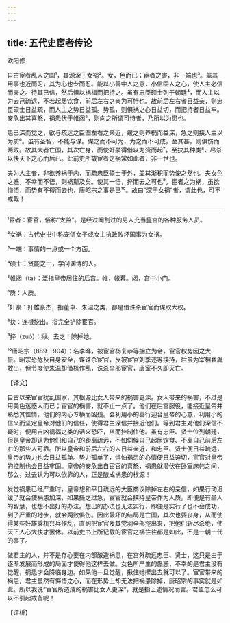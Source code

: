 ```yaml
---
---
---
```

title: 五代史宦者传论
---




欧阳修

自古宦者乱人之国¹，其源深于女祸²。女，色而已；宦者之害，非一端也³。盖其用事也近而习，其为心也专而忍。能以小善中人之意，小信固人之心，使人主必信而亲之。待其已信，然后惧以祸福而把持之。虽有忠臣硕士列于朝廷⁴，而人主以为去己疏远，不若起居饮食，前后左右之亲为可恃也。故前后左右者日益亲，则忠臣硕士日益疏，而人主之势日益孤。势孤，则惧祸之心日益切，而把持者日益牢。安危出其喜怒，祸患伏于帷闼⁵，则向之所谓可恃者，乃所以为患也。

患已深而觉之，欲与疏远之臣图左右之亲近，缓之则养祸而益深，急之则挟人主以为质⁶。虽有圣智，不能与谋。谋之而不可为，为之而不可成，至其甚，则俱伤而两败。故其大者亡国，其次亡身，而使奸豪得借以为资而起⁷，至抉其种类⁸，尽杀以快天下之心而后已。此前史所载宦者之祸常如此者，非一世也。

夫为人主者，非欲养祸于内，而疏忠臣硕士于外，盖其渐积而势使之然也。夫女色之惑，不幸而不悟，则祸斯及矣。使其一悟，捽而去之可也⁹。宦者之为祸，虽欲悔悟，而势有不得而去也，唐昭宗之事是已¹⁰。故曰“深于女祸”者，谓此也，可不戒哉！



***



¹宦者：宦官，俗称“太监”。是经过阉割过的男人充当皇宫的各种服务人员。

²女祸：古代史书中称宠信女子或女主执政败坏国事为女祸。

³一端：事情的一点或一个方面。

⁴硕士：贤能之士，学问渊博的人。

⁵帷闼（tà）：泛指皇帝居住的后宫。帷，帐幕。闼，宫中小门。

⁶质：人质。

⁷奸豪：奸雄豪杰，指董卓、朱温之类，都是借诛杀宦官而谋取大权。

⁸抉：连根挖出。指完全铲除宦官。

⁹捽（zuó）：揪。去之：除掉她。

¹⁰唐昭宗（889—904）：名李晔，被宦官杨复恭等拥立为帝，宦官权势因之大振。昭宗恐危及自身安全，谋诛杀宦官，反被宦官刘季述等挟持，后虽为宰相崔胤救出，但节度使朱温却借机作乱，诛杀全部宦官，唐室不久即灭亡。

【译文】

自古以来宦官扰乱国家，其根源比女人带来的祸害更深。女人带来的祸害，不过是用美色迷惑人而已；宦官的祸害，就不止一点了。他们在后宫服役，能接近皇帝并熟悉其性情，他们的内心专横而凶残。会利用小的善行迎合皇帝的心意，利用小的信义而坚定皇帝对他们的信任，使得君主深信并接近他们。等到君主对他们深信不疑时，便用吉凶祸福之类的话来恐吓，从而控制住他。虽有忠臣、贤士位列朝廷，但是皇帝却认为他们和自己的距离疏远，不如伺候自己起居饮食、不离自己前后左右的那些人可靠。所以皇帝和前后左右的人日益亲近，和忠臣、贤士便日益疏远，皇帝的势力也会日益孤单。势力孤单了，惧怕祸患的心情便日益迫切，宦官对皇帝的控制也会日益牢固。皇帝的安危出自宦官的喜怒，祸患就潜伏在卧室床帏之间，那么，过去认为可以依靠的人，正是酿成祸患的根源！

发觉祸患已经严重时，皇帝想和平日疏远的大臣商议除掉左右的亲信，如果行动迟缓了就会使祸患加深，如果操之过急，宦官就会挟持皇帝作为人质。即便是有圣人的智慧，也想不出好的办法。想出的办法也无法实行，即便是实行了也不会成功，到了严重的地步，就会两败俱伤。因此最坏的结局是亡国，其次也要丧身，从而使得某些奸雄乘机兴兵作乱，直到把宦官及其党羽全部挖出来，把他们斩尽杀绝，使天下人心大快才罢休。以前史书上所记载的宦官之祸往往都是如此，不是一朝一代的事了。

做君主的人，并不是存心要在内部酿造祸患，在宫外疏远忠臣、贤士，这只是由于逐渐发展而形成的局面才使得他这样去做。女色所产生的蛊惑，不幸的是君主没有觉醒，祸患才会降临身边。如果他一旦觉醒，揪住她撵出去就可以了。宦官带来的祸患，君主虽然有悔悟之心，而在形势上却无法把祸患除掉，唐昭宗的事实就是如此。所以我说“宦官所造成的祸害比女人更深”，就是指上述情况而言。君主怎么可以不引起戒备呢！

【评析】